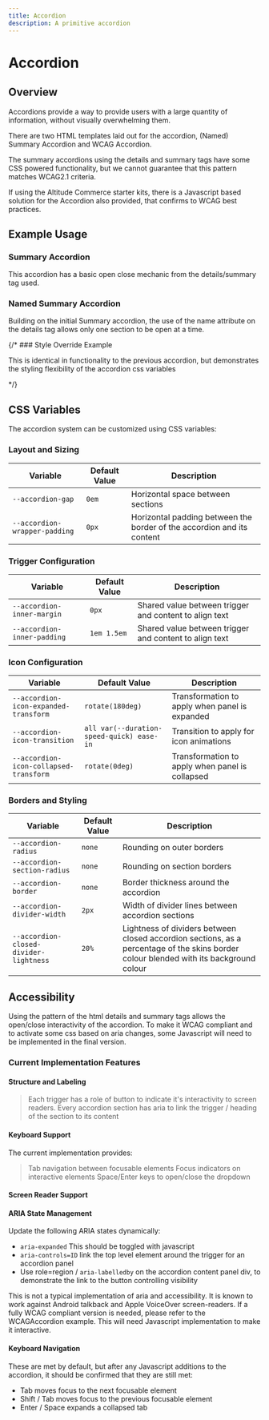 ```yaml
---
title: Accordion
description: A primitive accordion
---
```



# Accordion

## Overview

Accordions provide a way to provide users with a large quantity of information, without visually overwhelming them.

<Aside type="caution">

There are two HTML templates laid out for the accordion, (Named) Summary Accordion and WCAG Accordion.

The summary accordions using the details and summary tags have some CSS powered functionality, but we cannot guarantee that this pattern matches WCAG2.1 criteria.

If using the Altitude Commerce starter kits, there is a Javascript based solution for the Accordion also provided, that confirms to WCAG best practices.

</Aside>

## Example Usage

### Summary Accordion

This accordion has a basic open close mechanic from the details/summary tag used.

<ComponentPreview>
  <SummaryAccordion />
</ComponentPreview>

### Named Summary Accordion

Building on the initial Summary accordion, the use of the name attribute on the details tag allows only one section to be open at a time.

<ComponentPreview>
  <NamedSummaryAccordion />
</ComponentPreview>
{/* 
### Style Override Example

This is identical in functionality to the previous accordion, but demonstrates the styling flexibility of the accordion css variables

<ShowComponent>
  <div
    style={{
      "--accordion-gap": "0.5em",
      "--accordion-divider-width": "none",
      "--accordion-radius": "var(--radius-sm)",
      "--accordion-section-radius": "var(--radius-sm)",
      "--accordion-box-shadow": "var(--shadow-md)",
    }}
  >
    <NamedSummaryAccordion />
  </div>
</ShowComponent> */}

## CSS Variables

The accordion system can be customized using CSS variables:

### Layout and Sizing

| Variable                      | Default Value | Description                                                            |
| ----------------------------- | ------------- | ---------------------------------------------------------------------- |
| `--accordion-gap`             | `0em`         | Horizontal space between sections                                      |
| `--accordion-wrapper-padding` | `0px`         | Horizontal padding between the border of the accordion and its content |

### Trigger Configuration

| Variable                    | Default Value | Description                                            |
| --------------------------- | ------------- | ------------------------------------------------------ |
| `--accordion-inner-margin`  | `0px`         | Shared value between trigger and content to align text |
| `--accordion-inner-padding` | `1em 1.5em`   | Shared value between trigger and content to align text |

### Icon Configuration

| Variable                               | Default Value                             | Description                                     |
| -------------------------------------- | ----------------------------------------- | ----------------------------------------------- |
| `--accordion-icon-expanded-transform`  | `rotate(180deg)`                          | Transformation to apply when panel is expanded  |
| `--accordion-icon-transition`          | `all var(--duration-speed-quick) ease-in` | Transition to apply for icon animations         |
| `--accordion-icon-collapsed-transform` | `rotate(0deg)`                            | Transformation to apply when panel is collapsed |

### Borders and Styling

| Variable                               | Default Value | Description                                                                                                                            |
| -------------------------------------- | ------------- | -------------------------------------------------------------------------------------------------------------------------------------- |
| `--accordion-radius`                   | `none`        | Rounding on outer borders                                                                                                              |
| `--accordion-section-radius`           | `none`        | Rounding on section borders                                                                                                            |
| `--accordion-border`                   | `none`        | Border thickness around the accordion                                                                                                  |
| `--accordion-divider-width`            | `2px`         | Width of divider lines between accordion sections                                                                                      |
| `--accordion-closed-divider-lightness` | `20%`         | Lightness of dividers between closed accordion sections, as a percentage of the skins border colour blended with its background colour |

## Accessibility

Using the pattern of the html details and summary tags allows the open/close interactivity of the accordion. To make it WCAG compliant and to activate some css based on aria changes, some Javascript will need to be implemented in the final version.

### Current Implementation Features

#### Structure and Labeling

> Each trigger has a role of button to indicate it's interactivity to screen readers.
> Every accordion section has aria to link the trigger / heading of the section to its content

#### Keyboard Support

The current implementation provides:

> Tab navigation between focusable elements
> Focus indicators on interactive elements
> Space/Enter keys to open/close the dropdown

#### Screen Reader Support

#### ARIA State Management

Update the following ARIA states dynamically:

- `aria-expanded` This should be toggled with javascript
- `aria-controls=ID` link the top level element around the trigger for an accordion panel
- Use role=region / `aria-labelledby` on the accordion content panel div, to demonstrate the link to the button controlling visibility

This is not a typical implementation of aria and accessibility. It is known to work against Android talkback and Apple VoiceOver screen-readers. If a fully WCAG compliant version is needed, please refer to the WCAGAccordion example. This will need Javascript implementation to make it interactive.

#### Keyboard Navigation

These are met by default, but after any Javascript additions to the accordion, it should be confirmed that they are still met:

- Tab moves focus to the next focusable element
- Shift / Tab moves focus to the previous focusable element
- Enter / Space expands a collapsed tab
